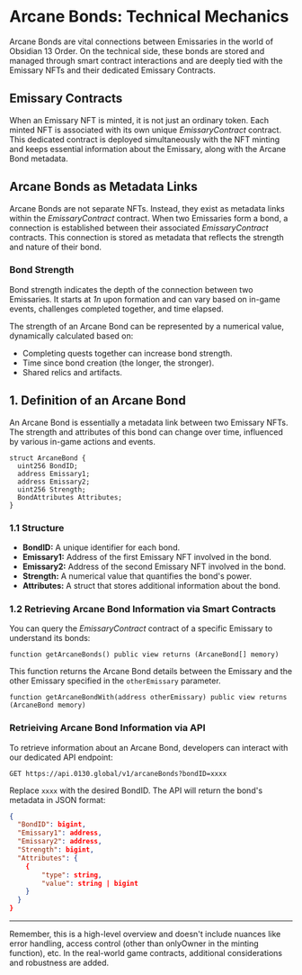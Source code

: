 # Arcane Bonds: Technical Mechanics

Arcane Bonds are vital connections between Emissaries in the world of Obsidian 13 Order. On the technical side, these bonds are stored and managed through smart contract interactions and are deeply tied with the Emissary NFTs and their dedicated Emissary Contracts.

## Emissary Contracts

When an Emissary NFT is minted, it is not just an ordinary token. Each minted NFT is associated with its own unique _EmissaryContract_ contract. This dedicated contract is deployed simultaneously with the NFT minting and keeps essential information about the Emissary, along with the Arcane Bond metadata.

## Arcane Bonds as Metadata Links

Arcane Bonds are not separate NFTs. Instead, they exist as metadata links within the _EmissaryContract_ contract. When two Emissaries form a bond, a connection is established between their associated _EmissaryContract_ contracts. This connection is stored as metadata that reflects the strength and nature of their bond.

### Bond Strength

Bond strength indicates the depth of the connection between two Emissaries. It starts at *1n* upon formation and can vary based on in-game events, challenges completed together, and time elapsed.

The strength of an Arcane Bond can be represented by a numerical value, dynamically calculated based on:

- Completing quests together can increase bond strength.
- Time since bond creation (the longer, the stronger).
- Shared relics and artifacts.

## 1. Definition of an Arcane Bond

An Arcane Bond is essentially a metadata link between two Emissary NFTs. The strength and attributes of this bond can change over time, influenced by various in-game actions and events.

```solidity
struct ArcaneBond {
  uint256 BondID;
  address Emissary1;
  address Emissary2;
  uint256 Strength;
  BondAttributes Attributes;
}
```

### 1.1 Structure

- **BondID:** A unique identifier for each bond.
- **Emissary1:** Address of the first Emissary NFT involved in the bond.
- **Emissary2:** Address of the second Emissary NFT involved in the bond.
- **Strength:** A numerical value that quantifies the bond's power.
- **Attributes:** A struct that stores additional information about the bond.

### 1.2 Retrieving Arcane Bond Information via Smart Contracts

You can query the _EmissaryContract_ contract of a specific Emissary to understand its bonds:

```solidity
function getArcaneBonds() public view returns (ArcaneBond[] memory)
```

This function returns the Arcane Bond details between the Emissary and the other Emissary specified in the `otherEmissary` parameter.

```solidity
function getArcaneBondWith(address otherEmissary) public view returns (ArcaneBond memory)
```

### Retrieiving Arcane Bond Information via API

To retrieve information about an Arcane Bond, developers can interact with our dedicated API endpoint:

`GET https://api.0130.global/v1/arcaneBonds?bondID=xxxx`

Replace `xxxx` with the desired BondID. The API will return the bond's metadata in JSON format:

```json
{
  "BondID": bigint,
  "Emissary1": address,
  "Emissary2": address,
  "Strength": bigint,
  "Attributes": {
    {
        "type": string,
        "value": string | bigint
    }
  }
}
```

---

Remember, this is a high-level overview and doesn't include nuances like error handling, access control (other than onlyOwner in the minting function), etc. In the real-world game contracts, additional considerations and robustness are added.
